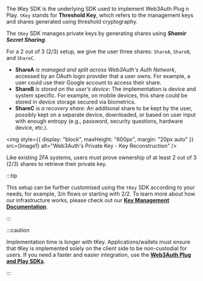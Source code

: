 
The tKey SDK is the underlying SDK used to
implement Web3Auth Plug n Play. `tKey` stands for **Threshold Key**, which refers to the management keys and shares generated using threshold
cryptography.

The `tKey` SDK manages private keys by generating shares using **_Shamir Secret Sharing_**.

For a 2 out of 3 (2/3) setup, we give the user three shares: `ShareA`, `ShareB`, and `ShareC`.

- **ShareA** _is managed and split across Web3Auth's Auth Network_, accessed by an OAuth login provider that a user owns. For example, a user could
  use their Google account to access their share.
- **ShareB** _is stored on the user’s device_: The implementation is device and system specific. For example, on mobile devices, this share could be
  stored in device storage secured via biometrics.
- **ShareC** _is a recovery share_: An additional share to be kept by the user, possibly kept on a separate device, downloaded, or based on user input
  with enough entropy (e.g., password, security questions, hardware device, etc.).

<img style={{ display: "block", maxHeight: "600px", margin: "20px auto" }} src={Image1} alt="Web3Auth's Private Key - Key Reconstruction" />

Like existing 2FA systems, users must prove ownership of at least 2 out of 3 (2/3) shares to retrieve their private key.

:::tip

This setup can be further customised using the `tKey` SDK according to your needs, for example, 3/n flows or starting with 2/2. To learn more about
how our infrastructure works, please check out our **[Key Management Documentation](/overview/key-management)**.

:::

:::caution

Implementation time is longer with tKey. Applications/wallets must ensure that tKey is implemented solely on the client side to be non-custodial for
users. If you need a faster and easier integration, use the **[Web3Auth Plug and Play SDKs](/sdk/web/)**.

:::

